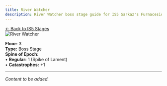 ```yaml
---
title: River Watcher
description: River Watcher boss stage guide for IS5 Sarkaz's Furnaceside Fables
---
```


<div class="back-button-container">
  <a href="/is5-sarkaz/stages/" class="back-button">
    <span class="back-arrow">←</span>
    <span class="back-text">Back to IS5 Stages</span>
  </a>
</div>


<img src="/stages/is5/river-watcher.png" alt="River Watcher" />

**Floor:** 3  
**Type:** Boss Stage  
**Spine of Epoch:**<br />
• **Regular:** 1 (Spike of Lament)<br />
• **Catastrophes:** +1

---

*Content to be added.*
